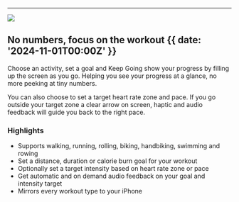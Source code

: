 

---

![](@/images/keepgoing-launch.png)

## No numbers, focus on the workout {{ date: '2024-11-01T00:00Z' }}

Choose an activity, set a goal and Keep Going show your progress by filling up the screen as you go. Helping you see your progress at a glance, no more peeking at tiny numbers.

You can also choose to set a target heart rate zone and pace. If you go outside your target zone a clear arrow on screen, haptic and audio feedback will guide you back to the right pace.

### <SparkleIcon /> Highlights

- Supports walking, running, rolling, biking, handbiking, swimming and rowing
- Set a distance, duration or calorie burn goal for your workout
- Optionally set a target intensity based on heart rate zone or pace
- Get automatic and on demand audio feedback on your goal and intensity target
- Mirrors every workout type to your iPhone
